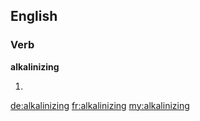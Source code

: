 ==English==
===Verb===
'''alkalinizing'''
# {{present participle of|[[alkalinize]]}}

[[de:alkalinizing]]
[[fr:alkalinizing]]
[[my:alkalinizing]]